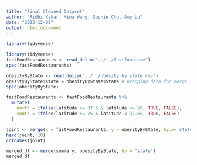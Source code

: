 ---
title: "Final Cleaned Dataset"
author: "Ridhi Kakar, Mina Wang, Sophie Cho, Amy Lu"
date: "2023-12-08"
output: html_document
---
```{r}
library(tidyverse)

library(tidyverse)
fastFoodRestaurants <- read_delim("../../fastfood.csv")
spec(fastFoodRestaurants)

obesityByState <- read_delim("../../obesity_by_state.csv")
obesityByState$state = obesityByState$State # prepping data for merge
spec(obesityByState)

fastFoodRestaurants <- fastFoodRestaurants %>% 
  mutate(
    north = ifelse(latitude >= 37.5 & latitude <= 50, TRUE, FALSE),
    south = ifelse(latitude >= 25 & latitude < 37.65, TRUE, FALSE)
  )

joint <- merge(x = fastFoodRestaurants, y = obesityByState, by.x='state', by.y = 'state', fill = -9999) # merging the two big datasets
head(joint, 10)
colnames(joint)

merged_df <- merge(summary, obesityByState, by = "state")
merged_df

```
